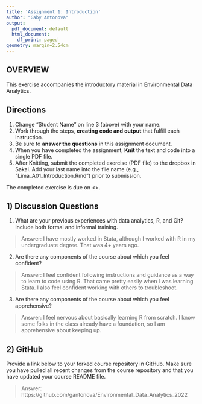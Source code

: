 ```yaml
---
title: 'Assignment 1: Introduction'
author: "Gaby Antonova"
output:
  pdf_document: default
  html_document:
    df_print: paged
geometry: margin=2.54cm
---
```


## OVERVIEW

This exercise accompanies the introductory material in Environmental Data Analytics. 

## Directions
1. Change "Student Name" on line 3 (above) with your name.
3. Work through the steps, **creating code and output** that fulfill each instruction.
4. Be sure to **answer the questions** in this assignment document.
6. When you have completed the assignment, **Knit** the text and code into a single PDF file.
8. After Knitting, submit the completed exercise (PDF file) to the dropbox in Sakai. Add your last name into the file name (e.g., "Lima_A01_Introduction.Rmd") prior to submission.

The completed exercise is due on <>.

## 1) Discussion Questions

1. What are your previous experiences with data analytics, R, and Git? Include both formal and informal training.

> Answer: I have mostly worked in Stata, although I worked with R in my undergraduate degree. That was 4+ years ago. 

2. Are there any components of the course about which you feel confident?

> Answer: I feel confident following instructions and guidance as a way to learn to code using R. That came pretty easily when I was learning Stata. I also feel confident working with others to troubleshoot. 

3. Are there any components of the course about which you feel apprehensive?

> Answer: I feel nervous about basically learning R from scratch. I know some folks in the class already have a foundation, so I am apprehensive about keeping up. 


## 2) GitHub

Provide a link below to your forked course repository in GitHub. Make sure you have pulled all recent changes from the course repository  and that you have updated your course README file. 

> Answer: https://github.com/gantonova/Environmental_Data_Analytics_2022


